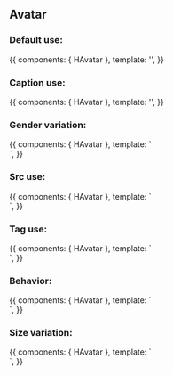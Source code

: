 
<Meta title="Design System/Atoms/Avatar" component={HAvatar} />

## Avatar

### Default use:

<Canvas>
  <Story name="Default use">
    {{
        components: { HAvatar },
        template: '<h-avatar />',
    }}
  </Story>
</Canvas>

### Caption use:

<Canvas>
  <Story name="Caption">
    {{
        components: { HAvatar },
        template: '<h-avatar caption="Male" />',
    }}
  </Story>
</Canvas>


### Gender variation:

<Canvas>
  <Story name="Gender variation">
    {{
        components: { HAvatar },
        template: `<div>
          <h-avatar gender="male" />
          <h-avatar gender="female" />
        </div>`,
    }}
  </Story>
</Canvas>

### Src use:

<Canvas>
  <Story name="Src use">
    {{
        components: { HAvatar },
        template: `<div>
          <h-avatar src="https://veja.abril.com.br/wp-content/uploads/2018/09/filme-avatar-107.jpg" />
        </div>`,
    }}
  </Story>
</Canvas>

### Tag use:

<Canvas>
  <Story name="Tag use">
    {{
        components: { HAvatar },
        template: `<div>
          <h-avatar tag="button" />
        </div>`,
    }}
  </Story>
</Canvas>

### Behavior:

<Canvas>
  <Story name="Behavior">
    {{
        components: { HAvatar },
        template: `<div>
          <h-avatar tag="button" behavior="rounded" src="https://veja.abril.com.br/wp-content/uploads/2018/09/filme-avatar-107.jpg" />
          <h-avatar tag="button" behavior="square" src="https://veja.abril.com.br/wp-content/uploads/2018/09/filme-avatar-107.jpg" />
        </div>`,
    }}
  </Story>
</Canvas>

### Size variation:

<Canvas>
  <Story name="Size variation">
    {{
        components: { HAvatar },
        template: `<div>
          <h-avatar size="medium" />
          <h-avatar size="large" />
          <h-avatar size="extra-large" />
          <h-avatar size="jumbo" />
          <h-avatar size="extra-jumbo" />
          <h-avatar size="giant" />
          <h-avatar size="extra-giant" />
          <h-avatar size="colossal" />
          <h-avatar size="extra-colossal" />
          <h-avatar size="mega" />
          <h-avatar size="extra-mega" />
          <h-avatar size="immense" />
        </div>`,
    }}
  </Story>
</Canvas>

<ArgsTable of={HAvatar} />
